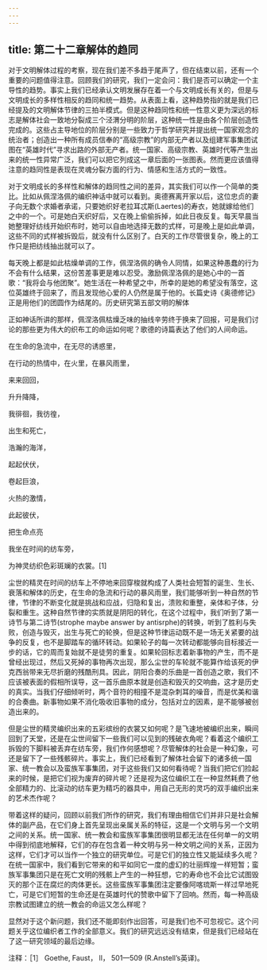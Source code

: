 ```yaml
---
---
---
```

title: 第二十二章解体的趋同
---




对于文明解体过程的考察，现在我们差不多趋于尾声了，但在结束以前，还有一个重要的问题值得注意。回顾我们的研究，我们一定会问：我们是否可以确定一个主导性的趋势。事实上我们已经承认文明发展存在着一个与文明成长有关的，但是与文明成长的多样性相反的趋同和统一趋势。从表面上看，这种趋势指的就是我们已经提及的文明解体节律的三拍半模式。但是这种趋同性和统一性意义更为深远的标志是解体社会一致地分裂成三个泾渭分明的阶层，这种统一性是由各个阶层创造性完成的。这些占主导地位的阶层分别是一些致力于哲学研究并提出统一国家观念的统治者；创造出一种所有成员信奉的“高级宗教”的内部无产者以及组建军事集团试图在“英雄时代”寻求出路的外部无产者。统一国家、高级宗教、英雄时代等产生出来的统一性异常广泛，我们可以把它列成这一章后面的一张图表。然而更应该值得注意的趋同性是表现在灵魂分裂方面的行为、情感和生活方式的一致性。

对于文明成长的多样性和解体的趋同性之间的差异，其实我们可以作一个简单的类比。比如从佩涅洛佩的编织神话中就可以看到。奥德赛离开家以后，这位忠贞的妻子向无数个求婚者承诺，只要她织好老拉耳忒斯(Laertes)的寿衣，她就嫁给他们之中的一个。可是她白天织好后，又在晚上偷偷拆掉，如此日夜反复。每天早晨当她整理好纺线开始织布时，她可以自由地选择无数的式样，可是晚上是如此单调，这些不同的式样被拆毁后，就没有什么区别了。白天的工作尽管很复杂，晚上的工作只是把纺线抽出就可以了。

每天晚上都是如此枯燥单调的工作，佩涅洛佩的确令人同情，如果这种愚蠢的行为不会有什么结果，这份苦差事更是难以忍受。激励佩涅洛佩的是她心中的一首歌：“我将会与他团聚”。她生活在一种希望之中，所幸的是她的希望没有落空，这位英雄终于回来了，而且发现他心爱的人仍然是属于他的。长篇史诗《奥德修记》正是用他们的团圆作为结尾的。历史研究第五部文明的解体

正如神话所讲的那样，佩涅洛佩枯燥乏味的抽线辛劳终于换来了回报，可是我们讨论的那些更为伟大的织布工的命运如何呢？歌德的诗篇表达了他们的人间命运。

在生命的急流中，在无尽的诱惑里，

在行动的热情中，在火里，在暴风雨里，

来来回回，

升升降降，

我徘徊，我彷徨，

出生和死亡，

浩瀚的海洋，

起起伏伏，

卷起巨浪，

火热的激情，

此起彼伏，

把生命点亮

我坐在时间的纺车旁，

为神灵纺织色彩斑斓的衣裳。[1]

尘世的精灵在时间的纺车上不停地来回穿梭就构成了人类社会短暂的诞生、生长、衰落和解体的历史，在生命的急流和行动的暴风雨里，我们能够听到一种自然的节律，节律的不断变化就是挑战和应战，归隐和复出，溃败和重整，亲体和子体，分裂和重生。这种自然节律的实质就是阴阳的转化，在这个过程中，我们听到了第一诗节与第二诗节(strophe maybe answer by antisrphe)的转换，听到了胜利与失败，创造与毁灭，出生与死亡的轮换，但是这种节律运动既不是一场无关紧要的战争的反复，也不是脚踏车的循环转动。如果轮子的每一次转动都能够向目标接近一步的话，它的周而复始就不是徒劳的重复。如果轮回标志着新事物的产生，而不是曾经出现过，然后又死掉的事物再次出现，那么尘世的车轮就不能算作给该死的伊克西翁带来无尽折磨的残酷刑具。因此，阴阳合奏的乐曲是一首创造之歌，我们不应该被表面的假相所误导，这一首乐曲原本就是创造和毁灭的交响曲，这才是历史的真实。当我们仔细倾听时，两个音符的相撞不是混杂刺耳的噪音，而是优美和谐的合奏曲。新事物如果不消化吸收旧事物的成分，包括对立的因素，是不能够被创造出来的。

但是尘世的精灵编织出来的五彩缤纷的衣裳又如何呢？是飞速地被编织出来，瞬间回到了天堂，还是在尘世间留下一些我们可以见到的残破衣角呢？看着这个编织工拆毁的下脚料被丢弃在纺车旁，我们作何感想呢？尽管解体的社会是一种幻象，可还是留下了一些残骸碎片。事实上，我们已经看到了解体社会留下的诸多统一国家、统一教会以及蛮族军事集团，对于这些我们又如何看待呢？当我们把它们捡起来的时候，是把它们视为废弃的碎片呢？还是视为这位编织工在一种显然耗费了他全部精力的、比滚动的纺车更为精巧的器具中，用自己无形的灵巧的双手编织出来的艺术杰作呢？

带着这样的疑问，回顾以前我们所作的研究，我们有理由相信它们并非只是社会解体的副产品，在它们身上首先呈现出亲属关系的特征，这是一个文明与另一个文明之间的关系。统一国家、统一教会和蛮族军事集团很明显都无法在任何单一的文明中得到彻底地解释，它们的存在包含着一种文明与另一种文明之间的关系，正因为这样，它们才可以当作一个独立的研究单位。可是它们的独立性又能延续多久呢？在统一国家中，我们看到它带来的和平如同它一度的虚幻的壮丽辉煌一样短暂；蛮族军事集团只是在死亡文明的残骸上产生的一种狂想，它的寿命也不会比它试图毁灭的那个正在腐烂的肉体更长。这些蛮族军事集团注定要像阿喀琉斯一样过早地死亡，可是它们短暂的生命还是在英雄时代的赞歌中留下了回响。然而，每一种高级宗教试图建立的统一教会的命运又怎么样呢？

显然对于这个新问题，我们还不能即刻作出回答，可是我们也不可忽视它。这个问题关乎这位编织者工作的全部意义。我们的研究远远没有结束，但是我们已经站在了这一研究领域的最后边缘。

注释：［1］ Goethe, Faust， ll， 501—509 (R.Anstell’s英译)。